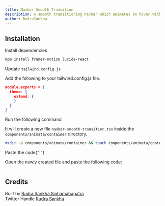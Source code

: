```yaml
---
title: Navbar Smooth Transition
description: A smooth transitioning navbar which animates on hover with beautiful hover effetcs
author: RudraSankha
---
```


<ComponentPreview name="container-navbar-smooth-transition--docs" />

## Installation

<Steps>
<Step>Install dependencies</Step>

```bash
npm install framer-motion lucide-react
```

<Step>Update `tailwind.config.js`</Step>

Add the following to your tailwind.config.js file.

```json
module.exports = {
  theme: {
    extend: {
    }
  }
}
```

<Step>Run the following command</Step>

It will create a new file `navbar-smooth-transition.tsx` inside the `components/animata/container` directory.

```bash
mkdir -p components/animata/container && touch components/animata/container/navbar-smooth-transition.tsx
```

<Step>Paste the code</Step>{" "}

Open the newly created file and paste the following code:

```jsx file=<rootDir>/animata/container/navbar-smooth-transition.tsx

```

</Steps>

## Credits

Built by [Rudra Sankha Sinhamahapatra](https://github.com/Rudra-Sankha-Sinhamahapatra)  
Twitter Handle [Rudra Sankha](https://x.com/RudraSankha)
